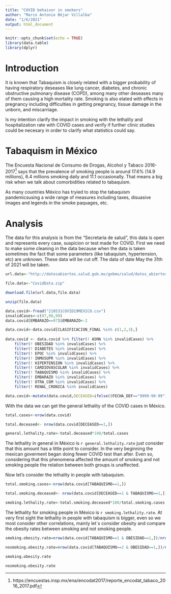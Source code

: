 ```yaml
---
title: "COVID behaivor in smokers"
author: "Marco Antonio Béjar Villalba"
date: "1/6/2021"
output: html_document
---
```


```r
knitr::opts_chunk$set(echo = TRUE)
library(data.table)
library(dplyr)
```

# Introduction

It is known that Tabaquism is closely related with a bigger probability of having respiratory deseases like lung cancer, diabetes, and chronic obstructive pulmonary disease (COPD), among many other deseases many of them causing a high mortality rate. Smoking is also elated with effects in pregnancy including difficulties in getting pregnancy, tissue damage in the unborn, and miscarriage.

Is my intention clarify the impact in smoking with the lethality and hospitalization rate with COVID cases and verify if further clinic studies could be necesary in order to clarify what statistics could say.

# Tabaquism in México

The Encuesta Nacional de Consumo de Drogas, Alcohol y Tabaco 2016-2017^[https://encuestas.insp.mx/ena/encodat2017/reporte_encodat_tabaco_2016_2017.pdf] says that the prevalence of smoking people is around 17.6% (14.9 millions), 6.4 millions smoking daily and 11.1 occasionally. That means a big risk when we talk about comorbidities related to tabaquism. 

As many countries México has tryied to stop the tabaquism pandemicsusing a wide range of measures including taxes, disuasive images and legends in the smoke paquages, etc.

# Analysis

The data for this analysis is from the "Secretaría de salud", this data is open and represents every case, suspicion or test made for COVID. First we need to make some cleaning in the data because when the data is taken sometimes the fact that some parameters (like tabaquism, hypertension, etc) are unknown. These data will be cut off. The data of date May the 31th of 2021 will be taken.

```r
url.data<-"http://datosabiertos.salud.gob.mx/gobmx/salud/datos_abiertos/historicos/2021/05/datos_abiertos_covid19_31.05.2021.zip"

file.data<-"CovidData.zip"

download.file(url.data,file.data)

unzip(file.data)

data.covid<-fread("210531COVID19MEXICO.csv")
invalidCases<-c(97,98,99)
data.covid[EMBARAZO==97]$EMBARAZO<-2

data.covid<-data.covid[CLASIFICACION_FINAL %in% c(1,2,3),]
  
data.covid <- data.covid %>% filter(! ASMA %in% invalidCases) %>%
    filter(! OBESIDAD %in% invalidCases) %>%
    filter(! DIABETES %in% invalidCases) %>%
    filter(! EPOC %in% invalidCases) %>%
    filter(! INMUSUPR %in% invalidCases) %>%
    filter(! HIPERTENSION %in% invalidCases) %>%
    filter(! CARDIOVASCULAR %in% invalidCases) %>%
    filter(! TABAQUISMO %in% invalidCases) %>%
    filter(! EMBARAZO %in% invalidCases) %>%
    filter(! OTRA_COM %in% invalidCases) %>%
    filter(! RENAL_CRONICA %in% invalidCases)

data.covid<-mutate(data.covid,DECEASED=ifelse((FECHA_DEF=="9999-99-99"),0,1))
```

With the data we can get the general lethality of the COVID cases in México.

```r

total.cases<-nrow(data.covid)

total.deceased<- nrow(data.covid[DECEASED==1,])

general.lethality.rate<-total.deceased*100/total.cases

```

The lethality in general in México is `r general.lethality.rate` just consider that this amount has a little point to consider. In the very beginning the mexican goverment began doing fewer COVID test than after. Even so, considering that this phenomena affected the amount of smoking and not smoking people the relation between both groups is unaffected.

Now let's consider the lethality in people with tabaquism.

```r
total.smoking.cases<-nrow(data.covid[TABAQUISMO==1,])

total.smoking.deceased<- nrow(data.covid[DECEASED==1 & TABAQUISMO==1,])

smoking.lethality.rate<-total.smoking.deceased*100/total.smoking.cases

```

The lethality for smoking people in México is `r smoking.lethality.rate`. At very first sight the lethality in people with tabaquism is bigger, even so we most consider other correlations, mainly let´s consider obesity and compare the obesity rates between smoking and not smoking people.

```r

smoking.obesity.rate=nrow(data.covid[TABAQUISMO==1 & OBESIDAD==1,])/nrow(data.covid[TABAQUISMO==1,])

nosmoking.obesity.rate=nrow(data.covid[TABAQUISMO==2 & OBESIDAD==1,])/nrow(data.covid[TABAQUISMO==2,])

smoking.obesity.rate
 
nosmoking.obesity.rate

```




